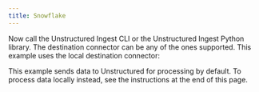 ```yaml
---
title: Snowflake
---
```



<SharedContentSnowflake/>

Now call the Unstructured Ingest CLI or the Unstructured Ingest Python library. The destination connector can be any of the ones supported. This example uses the local destination connector:

This example sends data to Unstructured for processing by default. To process data locally instead, see the instructions at the end of this page.


<CodeGroup>
  <SnowflakeSh />
  <SnowflakePyV2 />
</CodeGroup>


<SharedPartitionByAPIOSS/>